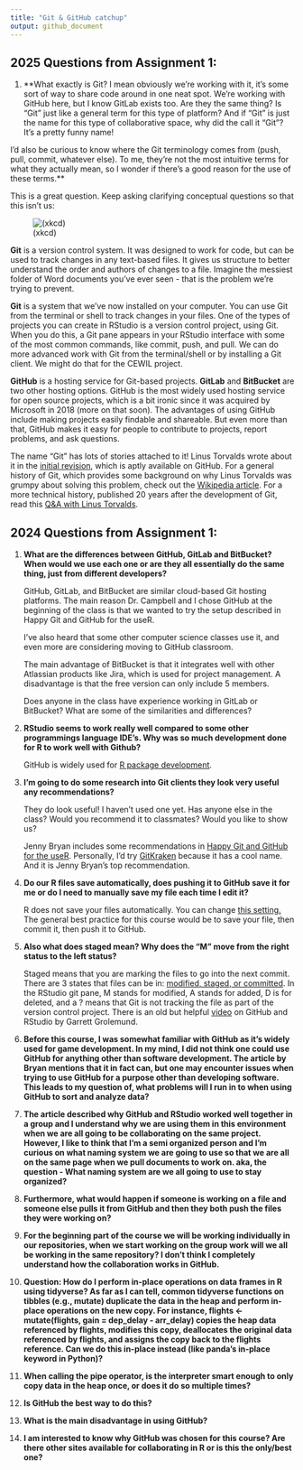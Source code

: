 ```yaml
---
title: "Git & GitHub catchup"
output: github_document
---
```


## 2025 Questions from Assignment 1:

1.  \*\*What exactly is Git? I mean obviously we're working with it, it's some sort of way to share code around in one neat spot. We're working with GitHub here, but I know GitLab exists too. Are they the same thing? Is "Git" just like a general term for this type of platform? And if "Git" is just the name for this type of collaborative space, why did the call it "Git"? It's a pretty funny name!

I'd also be curious to know where the Git terminology comes from (push, pull, commit, whatever else). To me, they're not the most intuitive terms for what they actually mean, so I wonder if there's a good reason for the use of these terms.\*\*

This is a great question. Keep asking clarifying conceptual questions so that this isn't us:

![(xkcd)](https://imgs.xkcd.com/comics/git.png)

**Git** is a version control system. It was designed to work for code, but can be used to track changes in any text-based files. It gives us structure to better understand the order and authors of changes to a file. Imagine the messiest folder of Word documents you've ever seen - that is the problem we're trying to prevent.

**Git** is a system that we've now installed on your computer. You can use Git from the terminal or shell to track changes in your files. One of the types of projects you can create in RStudio is a version control project, using Git. When you do this, a Git pane appears in your RStudio interface with some of the most common commands, like commit, push, and pull. We can do more advanced work with Git from the terminal/shell or by installing a Git client. We might do that for the CEWIL project.

**GitHub** is a hosting service for Git-based projects. **GitLab** and **BitBucket** are two other hosting options. GitHub is the most widely used hosting service for open source projects, which is a bit ironic since it was acquired by Microsoft in 2018 (more on that soon). The advantages of using GitHub include making projects easily findable and shareable. But even more than that, GitHub makes it easy for people to contribute to projects, report problems, and ask questions.

The name "Git" has lots of stories attached to it! Linus Torvalds wrote about it in the [initial revision](https://github.com/git/git/blob/e83c5163316f89bfbde7d9ab23ca2e25604af290/README), which is aptly available on GitHub. For a general history of Git, which provides some background on why Linus Torvalds was grumpy about solving this problem, check out the [Wikipedia article](https://en.wikipedia.org/wiki/Git). For a more technical history, published 20 years after the development of Git, read this [Q&A with Linus Torvalds](https://github.blog/open-source/git/git-turns-20-a-qa-with-linus-torvalds/).

## 2024 Questions from Assignment 1:

1.  **What are the differences between GitHub, GitLab and BitBucket? When would we use each one or are they all essentially do the same thing, just from different developers?**

    GitHub, GitLab, and BitBucket are similar cloud-based Git hosting platforms. The main reason Dr. Campbell and I chose GitHub at the beginning of the class is that we wanted to try the setup described in Happy Git and GitHub for the useR.

    I've also heard that some other computer science classes use it, and even more are considering moving to GitHub classroom.

    The main advantage of BitBucket is that it integrates well with other Atlassian products like Jira, which is used for project management. A disadvantage is that the free version can only include 5 members.

    Does anyone in the class have experience working in GitLab or BitBucket? What are some of the similarities and differences?

2.  **RStudio seems to work really well compared to some other programmings language IDE's. Why was so much development done for R to work well with Github?**

    GitHub is widely used for [R package development](https://r-pkgs.org/software-development-practices.html#sec-sw-dev-practices-ci).

3.  **I'm going to do some research into Git clients they look very useful any recommendations?**

    They do look useful! I haven't used one yet. Has anyone else in the class? Would you recommend it to classmates? Would you like to show us?

    Jenny Bryan includes some recommendations in [Happy Git and GitHub for the useR](https://happygitwithr.com/git-client). Personally, I'd try [GitKraken](https://www.gitkraken.com/) because it has a cool name. And it is Jenny Bryan's top recommendation.

4.  **Do our R files save automatically, does pushing it to GitHub save it for me or do I need to manually save my file each time I edit it?**

    R does not save your files automatically. You can change [this setting.](https://posit.co/blog/rstudio-1-3-the-little-things/) The general best practice for this course would be to save your file, then commit it, then push it to GitHub.

5.  **Also what does staged mean? Why does the "M" move from the right status to the left status?**

    Staged means that you are marking the files to go into the next commit. There are 3 states that files can be in: [modified, staged, or committed](https://git-scm.com/book/en/v2/Getting-Started-What-is-Git%3F). In the RStudio git pane, M stands for modified, A stands for added, D is for deleted, and a ? means that Git is not tracking the file as part of the version control project. There is an old but helpful [video](https://posit.co/resources/videos/managing-part-2-github-and-rstudio/) on GitHub and RStudio by Garrett Grolemund.

6.  **Before this course, I was somewhat familiar with GitHub as it's widely used for game development. In my mind, I did not think one could use GitHub for anything other than software development. The article by Bryan mentions that it in fact can, but one may encounter issues when trying to use GitHub for a purpose other than developing software. This leads to my question of, what problems will I run in to when using GitHub to sort and analyze data?**

7.  **The article described why GitHub and RStudio worked well together in a group and I understand why we are using them in this environment when we are all going to be collaborating on the same project. However, I like to think that I'm a semi organized person and I'm curious on what naming system we are going to use so that we are all on the same page when we pull documents to work on. aka, the question - What naming system are we all going to use to stay organized?**

8.  **Furthermore, what would happen if someone is working on a file and someone else pulls it from GitHub and then they both push the files they were working on?**

9.  **For the beginning part of the course we will be working individually in our repositories, when we start working on the group work will we all be working in the same repository? I don't think I completely understand how the collaboration works in GitHub.**

10. **Question: How do I perform in-place operations on data frames in R using tidyverse? As far as I can tell, common tidyverse functions on tibbles (e.g., mutate) duplicate the data in the heap and perform in-place operations on the new copy. For instance, flights \<- mutate(flights, gain = dep_delay - arr_delay) copies the heap data referenced by flights, modifies this copy, deallocates the original data referenced by flights, and assigns the copy back to the flights reference. Can we do this in-place instead (like panda's in-place keyword in Python)?**

11. **When calling the pipe operator, is the interpreter smart enough to only copy data in the heap once, or does it do so multiple times?**

12. **Is GitHub the best way to do this?**

13. **What is the main disadvantage in using GitHub?**

14. **I am interested to know why GitHub was chosen for this course? Are there other sites available for collaborating in R or is this the only/best one?**
